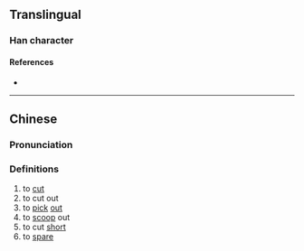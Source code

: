 {{character info/new}}
==Translingual==

===Han character===
{{Han char|rn=18|rad=刀|as=18|sn=20|four=|canj=UBLN|ids=⿰巂刂}}

====References====
* {{Han ref|kx=0145.400|hdz=10363.030|uh=3512|ud=13586}}

----

==Chinese==
{{zh-forms}}

===Pronunciation===
{{zh-pron
|m=xí
|m-s=
|dg=
|c=kwai4
|c-t=
|g=
|h=pfs=
|j=
|mb=
|md=
|mn=
|mn-t=
|w=
|x=
|mc=y
|oc=y
|cat=v
}}

===Definitions===
{{zh-hanzi}}

# to [[cut]]
# to cut out
# to [[pick]] [[out]]
# to [[scoop]] out
# to cut [[short]]
# to [[spare]]